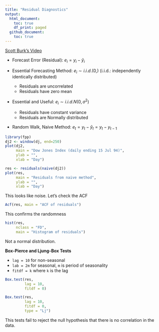 ```yaml
---
title: "Residual Diagnostics"
output:
  html_document:
    toc: true
    df_print: paged
  github_document:
    toc: true
---
```


[Scott Burk's Video](https://www.youtube.com/watch?v=IGlEaak2Lfo&list=PLX-TyAzMwGs-I3i5uiCin37VFMSy4c50F&index=6)

* Forecast Error (Residual): $e_i = y_i - \hat{y}_i$

* Essential Forecasting Method: $e_i \sim i.i.d.(0,)$ (i.i.d.: independently identically distributed)
  * Residuals are uncorrelated
  * Residuals have zero mean

* Essential and Useful: $e_i \sim i.i.d. N(0,\sigma^2)$
  * Residuals have constant variance
  * Residuals are Normally distributed
  
* Random Walk, Naive Method: $e_t=y_t-\hat{y}_t=y_t-y_{t-1}$

```r
library(fpp)
dj2 <- window(dj, end=250)
plot(dj2,
     main = "Dow Jones Index (daily ending 15 Jul 94)",
     ylab = "",
     xlab = "Day")
```
```r
res <- residuals(naive(dj2))
plot(res,
     main = "Residuals from naive method",
     ylab = "",
     xlab = "Day")
```
This looks like noise. Let's check the ACF
```r
Acf(res, main = "ACF of residuals")
```
This confirms the randomness
```r
hist(res,
     nclass = "FD",
     main = "Histogram of residuals")
```
Not a normal distribution. 

**Box-Pierce and Ljung-Box Tests**

* `lag = 10` for non-seasonal
* `lab = 2m` for seasonal, `m` is period of seasonality
* `fitdf = k` where `k` is the lag
```r
Box.test(res,
         lag = 10,
         fitdf = 0)
```
```r
Box.test(res,
         lag = 10,
         fitdf = 0,
         type = "Lj")
```
This tests fail to reject the null hypothesis that there is no correlation in the data.